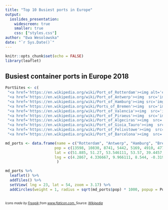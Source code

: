 ```yaml
---
title: "Top 10 Busiest ports in Europe"
output: 
  ioslides_presentation:
    widescreen: true
    smaller: true
    css: ["styles.css"]
author: "Ewa Wesolowska"
date: "`r Sys.Date()`"
---
```


```r
knitr::opts_chunk$set(echo = FALSE)
library(leaflet)
```
## Busiest container ports in Europe 2018 

```r

PortSites <- c(
 "<a href='https://en.wikipedia.org/wiki/Port_of_Rotterdam'><img alt='eva' src='img/netherlands.png' width=15 height=20>Port Of Rotterdam</a>",
 "<a href='https://en.wikipedia.org/wiki/Port_of_Antwerp'><img  src='img/belgium.png' width=15 height=20>Port Of Antwerp</a>",
 "<a href='https://en.wikipedia.org/wiki/Port_of_Hamburg'><img src='img/germany.png' width=15 height=20>Port Of Hamburg</a>",
 "<a href='https://en.wikipedia.org/wiki/Ports_of_Bremen'><img  src='img/germany.png' width=15 height=20>Port Of Bremen</a>",
 "<a href='https://en.wikipedia.org/wiki/Port_of_Valencia'><img  src='img/spain.png' width=15 height=20>Port Of Valencia</a>",
 "<a href='https://en.wikipedia.org/wiki/Port_of_Piraeus'><img  src='img/greece.png' width=15 height=20>Port Of Piraeus</a>",
 "<a href='https://en.wikipedia.org/wiki/Port_of_Algeciras'><img  src='/img/spain.png' width=15 height=20>Port Of Algeciras</a>",
 "<a href='https://en.wikipedia.org/wiki/Port_of_Gioia_Tauro'><img  src='img/italy.png' width=15 height=20>Port Of Gioia Tauro</a>",
 "<a href='https://en.wikipedia.org/wiki/Port_of_Felixstowe'><img  src='img//united-kingdom.png' width=15 height=20>Port Of Felixstowe</a>",
 "<a href='https://en.wikipedia.org/wiki/Port_of_Barcelona'><img  src='img/spain.png' width=15 height=20>Port Of Barcelona</a>")

md_ports <- data.frame(name = c("Rotterdam", "Antwerp", "Hamburg", "Bremen-Bremerhaven",  "Valencia", "Piraeus", "Algeciras", "Gioia Tauro", "Felixstowe", "Barcelona"),
                      pop = c(13598, 10830, 8741, 5442, 5169, 4910, 4773, 4005, 3781,3442),
                      lat = c(51.885, 51.27, 53.546111, 53.57, 39.4457, 37.941944, 36.136, 38.433333, 51.954171, 41.3375),
                      lng = c(4.2867, 4.336667, 9.966111, 8.544, -0.3199, 23.636111, -5.435, 15.9, 1.310158, 2.152222)
                       )

md_ports %>%
  leaflet() %>%
  addTiles() %>%
  setView( lng = 23, lat = 54, zoom = 3.17) %>%
  addCircles(weight = 1, radius = sqrt(md_ports$pop) * 1000, popup = PortSites, color = "red")
  
```
<I><font size=1>Icons made by <a href="https://www.freepik.com" title="Freepik">Freepik</a> from <a href="https://www.flaticon.com/" title="Flaticon">www.flaticon.com. </a></I></font>
 <font size=1> Source: <a href="https://en.wikipedia.org/wiki/List_of_busiest_ports_in_Europe"><I>Wikipedia</I></font></a>

